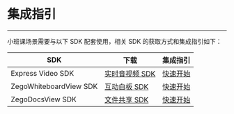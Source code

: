 # 集成指引
---

小班课场景需要与以下 SDK 配套使用，相关 SDK 的获取方式和集成指引如下：

|SDK|下载|集成指引|
|-|-|-|
|Express Video SDK|[实时音视频 SDK](https://doc-zh.zego.im/zh/2968.html)|[快速开始](https://doc-zh.zego.im/article/196)|
|ZegoWhiteboardView SDK|[互动白板 SDK](https://doc-zh.zego.im/zh/4406.html)|[快速开始](https://doc-zh.zego.im/zh/4368.html)|
|ZegoDocsView SDK|[文件共享 SDK](https://doc-zh.zego.im/zh/4408.html)|[快速开始](https://doc-zh.zego.im/zh/4373.html)|
